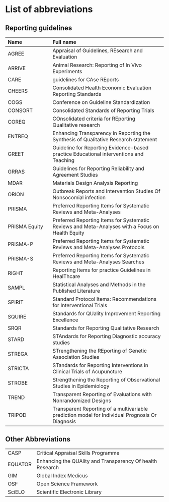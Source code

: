 # List of abbreviations

## Reporting guidelines {#sec-rg-abbreviations}

Name|Full name
:-|:----
AGREE |  Appraisal of Guidelines, REsearch and Evaluation
ARRIVE | Animal Research: Reporting of In Vivo Experiments
CARE | guidelines for CAse REports
CHEERS | Consolidated Health Economic Evaluation Reporting Standards
COGS | Conference on Guideline Standardization
CONSORT | Consolidated Standards of Reporting Trials
COREQ |  COnsolidated criteria for REporting Qualitative research
ENTREQ | Enhancing Transparency in Reporting the Synthesis of Qualitative Research statement
GREET | Guideline for Reporting Evidence-based practice Educational interventions and Teaching
GRRAS | Guidelines for Reporting Reliability and Agreement Studies
MDAR | Materials Design Analysis Reporting
ORION | Outbreak Reports and Intervention Studies Of Nonsocomial infection
PRISMA | Preferred Reporting Items for Systematic Reviews and Meta-Analyses
PRISMA Equity | Preferred Reporting Items for Systematic Reviews and Meta-Analyses with a Focus on Health Equity
PRISMA-P | Preferred Reporting Items for Systematic Reviews and Meta-Analyses Protocols
PRISMA-S | Preferred Reporting Items for Systematic Reviews and Meta-Analyses Searches
RIGHT |  Reporting Items for practice Guidelines in HealThcare
SAMPL | Statistical Analyses and Methods in the Published Literature
SPIRIT | Standard Protocol Items: Recommendations for Interventional Trials
SQUIRE | Standards for QUality Improvement Reporting Excellence
SRQR | Standards for Reporting Qualitative Research
STARD |  STAndards for Reporting Diagnostic accuracy studies
STREGA | STrengthening the REporting of Genetic Association Studies
STRICTA | STandards for Reporting Interventions in Clinical Trials of Acupuncture
STROBE | Strengthening the Reporting of Observational Studies in Epidemiology
TREND | Transparent Reporting of Evaluations with Nonrandomized Designs
TRIPOD | Transparent Reporting of a multivariable prediction model for Individual Prognosis Or Diagnosis



## Other Abbreviations {#sec-abbreviations}

|
:-|:----
CASP | Critical Appraisal Skills Programme
EQUATOR | Enhancing the QUAlity and Transparency Of health Research
GIM | Global Index Medicus
OSF | Open Science Framework
SciELO | Scientific Electronic Library